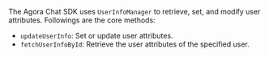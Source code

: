 <PlatformWrapper platform="web">

The Agora Chat SDK uses `UserInfoManager` to retrieve, set, and modify user attributes. Followings are the core methods:
- `updateUserInfo`: Set or update user attributes.
- `fetchUserInfoById`: Retrieve the user attributes of the specified user.

</PlatformWrapper>